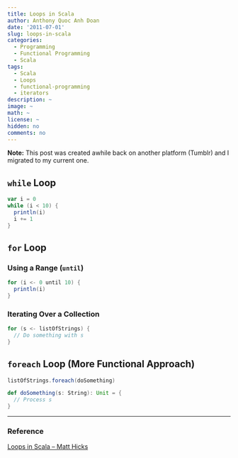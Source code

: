 ```yaml
---
title: Loops in Scala
author: Anthony Quoc Anh Doan
date: '2011-07-01'
slug: loops-in-scala
categories:
  - Programming
  - Functional Programming
  - Scala
tags:
  - Scala
  - Loops
  - functional-programming
  - iterators
description: ~
image: ~
math: ~
license: ~
hidden: no
comments: no 
---
```


**Note:** This post was created awhile back on another platform (Tumblr) and I migrated to my current one.


## **`while` Loop**  

```scala
var i = 0
while (i < 10) {
  println(i)
  i += 1
}
```

## **`for` Loop**  

### **Using a Range (`until`)**  

```scala
for (i <- 0 until 10) {
  println(i)
}
```

### **Iterating Over a Collection**  

```scala
for (s <- listOfStrings) {
  // Do something with s
}
```

## **`foreach` Loop (More Functional Approach)**  

```scala
listOfStrings.foreach(doSomething)

def doSomething(s: String): Unit = {
  // Process s
}
```

---

### **Reference**  
[Loops in Scala – Matt Hicks](http://www.matthicks.com/2009/10/loops-in-scala.html)  